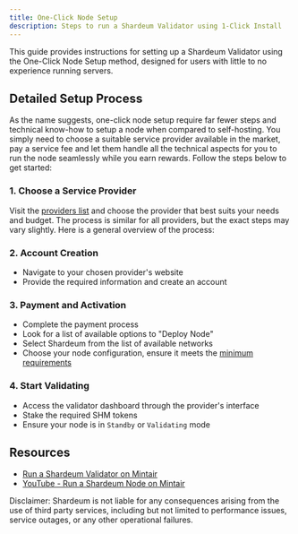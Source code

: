 ```yaml
---
title: One-Click Node Setup
description: Steps to run a Shardeum Validator using 1-Click Install
---
```


This guide provides instructions for setting up a Shardeum Validator using the One-Click Node Setup method, designed for users with little to no experience running servers.


## Detailed Setup Process

As the name suggests, one-click node setup require far fewer steps and technical know-how to setup a node when compared to self-hosting. You simply need to choose a suitable service provider available in the market, pay a service fee and let them handle all the technical aspects for you to run the node seamlessly while you earn rewards. Follow the steps below to get started:


### 1. Choose a Service Provider
Visit the [providers list](/docs/node/run/validator/node-providers) and choose the provider that best suits your needs and budget.
The process is similar for all providers, but the exact steps may vary slightly. Here is a general overview of the process:

### 2. Account Creation
- Navigate to your chosen provider's website
- Provide the required information and create an account

### 3. Payment and Activation
- Complete the payment process
- Look for a list of available options to "Deploy Node" 
- Select Shardeum from the list of available networks
- Choose your node configuration, ensure it meets the [minimum requirements](/docs/node/run/validator/self-host#minimum-hardware-requirements)

### 4. Start Validating
- Access the validator dashboard through the provider's interface
- Stake the required SHM tokens
- Ensure your node is in `Standby` or `Validating` mode

## Resources

- [Run a Shardeum Validator on Mintair](https://shardeum.org/blog/run-node-one-click-setup/)
- [YouTube - Run a Shardeum Node on Mintair](https://youtu.be/UCkliFlhGfo)

<Callout>
Disclaimer: Shardeum is not liable for any consequences arising from the use of third party services, including but not limited to performance issues, service outages, or any other operational failures.
</Callout>